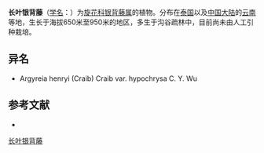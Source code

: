 {{Speciesbox
| name = 长叶银背藤
| status = 
| status_system = 
| image =
| genus = Argyreia
| species = henryi
| authority = (Craib) Craib
| subdivision_ranks =[[变种|变种]]
| subdivision =
* 长叶银背藤 ''A. h.'' var. ''henryi''
* [[金背长叶藤|金背长叶藤]] ''A. h.'' var. ''hypochrysa''
}}

'''长叶银背藤'''（[[学名|学名]]：{{lang|la|''Argyreia henryi''}}）为[[旋花科|旋花科]][[银背藤属|银背藤属]]的植物。分布在[[泰国|泰国]]以及[[中国大陆|中国大陆]]的[[云南|云南]]等地，生长于海拔650米至950米的地区，多生于沟谷疏林中，目前尚未由人工引种栽培。

== 异名 ==
* Argyreia henryi (Craib) Craib var. hypochrysa C. Y. Wu

== 参考文献 ==
<div class="references-small">
* {{cite web| url =http://www.bioinfo.cn/db05/KmzwSpecies.php?action=view&id=5307| title =长叶银背藤（原变种）| work =《中国高等植物数据库全库》| publisher =中国科学院微生物研究所| author =昆明植物研究所| accessdate =2009-02-25| deadurl =yes| archiveurl =https://web.archive.org/web/20160305054027/http://www.bioinfo.cn/db05/KmzwSpecies.php?action=view&id=5307| archivedate =2016-03-05}}
</div>
{{Taxonbar|from=Q15231781}}

[[Category:银背藤属|长叶银背藤]]


{{植物小作品}}
